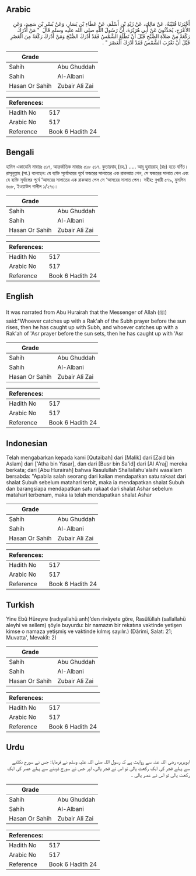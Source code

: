 ## Arabic


<div dir="rtl" lang="ar" style={{fontSize:'larger',backgroundColor:'#f8f9fa',padding:20}}>
أَخْبَرَنَا قُتَيْبَةُ، عَنْ مَالِكٍ، عَنْ زَيْدِ بْنِ أَسْلَمَ، عَنْ عَطَاءِ بْنِ يَسَارٍ، وَعَنْ بُسْرِ بْنِ سَعِيدٍ، وَعَنِ الأَعْرَجِ، يُحَدِّثُونَ عَنْ أَبِي هُرَيْرَةَ، أَنَّ رَسُولَ اللَّهِ صلى الله عليه وسلم قَالَ ‏ "‏ مَنْ أَدْرَكَ رَكْعَةً مِنْ صَلاَةِ الصُّبْحِ قَبْلَ أَنْ تَطْلُعَ الشَّمْسُ فَقَدْ أَدْرَكَ الصُّبْحَ وَمَنْ أَدْرَكَ رَكْعَةً مِنَ الْعَصْرِ قَبْلَ أَنْ تَغْرُبَ الشَّمْسُ فَقَدْ أَدْرَكَ الْعَصْرَ ‏"‏ ‏.‏
</div>
<div style={{backgroundColor:'#f8f9fa',padding:20, marginBottom: 10}}><table> <thead> <tr> <th>Grade</th> <th></th> </tr> </thead> <tbody> <tr><td>Sahih</td><td>Abu Ghuddah</td></tr><tr><td>Sahih</td><td>Al-Albani</td></tr><tr><td>Hasan Or Sahih</td><td>Zubair Ali Zai</td></tr></tbody></table><table> <thead> <tr> <th>References:</th> <th></th> </tr> </thead> <tbody><tr><td>Hadith No</td><td>517</td></tr><tr><td>Arabic No</td><td>517</td></tr><tr><td>Reference</td><td>Book 6 Hadith 24</td></tr></tbody></table></div>

## Bengali


<div dir="ltr" lang="bn" style={{fontSize:'larger',backgroundColor:'#f8f9fa',padding:20}}>
হাদিস একাডেমি নাম্বারঃ ৫১৭, আন্তর্জাতিক নাম্বারঃ ৫১৮ ৫১৭. কুতায়বাহ্ (রহ.) ..... আবূ হুরায়রাহ্ (রাঃ) হতে বর্ণিত। রাসূলুল্লাহ (সা.) বলেছেন: যে ব্যক্তি সূর্যোদয়ের পূর্বে ফজরের সালাতের এক রাকআত পেল, সে ফজরের সালাত পেল এবং যে ব্যক্তি সূর্যাস্তের পূর্বে ‘আসরের সালাতের এক রাকআত পেল সে ‘আসরের সালাত পেল। সহীহ: বুখারী ৫৭৯, মুসলিম ৬০৮, ইওয়াউল গালীল ১/২৭৩।
</div>
<div style={{backgroundColor:'#f8f9fa',padding:20, marginBottom: 10}}><table> <thead> <tr> <th>Grade</th> <th></th> </tr> </thead> <tbody> <tr><td>Sahih</td><td>Abu Ghuddah</td></tr><tr><td>Sahih</td><td>Al-Albani</td></tr><tr><td>Hasan Or Sahih</td><td>Zubair Ali Zai</td></tr></tbody></table><table> <thead> <tr> <th>References:</th> <th></th> </tr> </thead> <tbody><tr><td>Hadith No</td><td>517</td></tr><tr><td>Arabic No</td><td>517</td></tr><tr><td>Reference</td><td>Book 6 Hadith 24</td></tr></tbody></table></div>

## English


<div dir="ltr" lang="en" style={{fontSize:'larger',backgroundColor:'#f8f9fa',padding:20}}>
It was narrated from Abu Hurairah that the Messenger of Allah (ﷺ) said:"Whoever catches up with a Rak'ah of the Subh prayer before the sun rises, then he has caught up with Subh, and whoever catches up with a Rak'ah of 'Asr prayer before the sun sets, then he has caught up with 'Asr
</div>
<div style={{backgroundColor:'#f8f9fa',padding:20, marginBottom: 10}}><table> <thead> <tr> <th>Grade</th> <th></th> </tr> </thead> <tbody> <tr><td>Sahih</td><td>Abu Ghuddah</td></tr><tr><td>Sahih</td><td>Al-Albani</td></tr><tr><td>Hasan Or Sahih</td><td>Zubair Ali Zai</td></tr></tbody></table><table> <thead> <tr> <th>References:</th> <th></th> </tr> </thead> <tbody><tr><td>Hadith No</td><td>517</td></tr><tr><td>Arabic No</td><td>517</td></tr><tr><td>Reference</td><td>Book 6 Hadith 24</td></tr></tbody></table></div>

## Indonesian


<div dir="ltr" lang="id" style={{fontSize:'larger',backgroundColor:'#f8f9fa',padding:20}}>
Telah mengabarkan kepada kami [Qutaibah] dari [Malik] dari [Zaid bin Aslam] dari ['Atha bin Yasar], dan dari [Busr bin Sa'id] dari [Al A'raj] mereka berkata; dari [Abu Hurairah] bahwa Rasulullah Shallallahu'alaihi wasallam bersabda: "Apabila salah seorang dari kalian mendapatkan satu rakaat dari shalat Subuh sebelum matahari terbit, maka ia mendapatkan shalat Subuh dan barangsiapa mendapatkan satu rakaat dari shalat Ashar sebelum matahari terbenam, maka ia telah mendapatkan shalat Ashar
</div>
<div style={{backgroundColor:'#f8f9fa',padding:20, marginBottom: 10}}><table> <thead> <tr> <th>Grade</th> <th></th> </tr> </thead> <tbody> <tr><td>Sahih</td><td>Abu Ghuddah</td></tr><tr><td>Sahih</td><td>Al-Albani</td></tr><tr><td>Hasan Or Sahih</td><td>Zubair Ali Zai</td></tr></tbody></table><table> <thead> <tr> <th>References:</th> <th></th> </tr> </thead> <tbody><tr><td>Hadith No</td><td>517</td></tr><tr><td>Arabic No</td><td>517</td></tr><tr><td>Reference</td><td>Book 6 Hadith 24</td></tr></tbody></table></div>

## Turkish


<div dir="ltr" lang="tr" style={{fontSize:'larger',backgroundColor:'#f8f9fa',padding:20}}>
Yine Ebû Hüreyre (radıyallahü anh)’den rivâyete göre, Rasûlüllah (sallallahü aleyhi ve sellem) şöyle buyurdu: bir namazın bir rekatına vaktinde yetişen kimse o namaza yetişmiş ve vaktinde kılmış sayılır.) (Dârimi, Salat: 21; Muvatta', Mevakît: 2)
</div>
<div style={{backgroundColor:'#f8f9fa',padding:20, marginBottom: 10}}><table> <thead> <tr> <th>Grade</th> <th></th> </tr> </thead> <tbody> <tr><td>Sahih</td><td>Abu Ghuddah</td></tr><tr><td>Sahih</td><td>Al-Albani</td></tr><tr><td>Hasan Or Sahih</td><td>Zubair Ali Zai</td></tr></tbody></table><table> <thead> <tr> <th>References:</th> <th></th> </tr> </thead> <tbody><tr><td>Hadith No</td><td>517</td></tr><tr><td>Arabic No</td><td>517</td></tr><tr><td>Reference</td><td>Book 6 Hadith 24</td></tr></tbody></table></div>

## Urdu


<div dir="rtl" lang="ur" style={{fontSize:'larger',backgroundColor:'#f8f9fa',padding:20}}>
ابوہریرہ رضی اللہ عنہ سے روایت ہے کہ رسول اللہ صلی اللہ علیہ وسلم نے فرمایا: جس نے سورج نکلنے سے پہلے فجر کی ایک رکعت پالی تو اس نے فجر پالی، اور جس نے سورج ڈوبنے سے پہلے عصر کی ایک رکعت پالی تو اس نے عصر پالی ۔
</div>
<div style={{backgroundColor:'#f8f9fa',padding:20, marginBottom: 10}}><table> <thead> <tr> <th>Grade</th> <th></th> </tr> </thead> <tbody> <tr><td>Sahih</td><td>Abu Ghuddah</td></tr><tr><td>Sahih</td><td>Al-Albani</td></tr><tr><td>Hasan Or Sahih</td><td>Zubair Ali Zai</td></tr></tbody></table><table> <thead> <tr> <th>References:</th> <th></th> </tr> </thead> <tbody><tr><td>Hadith No</td><td>517</td></tr><tr><td>Arabic No</td><td>517</td></tr><tr><td>Reference</td><td>Book 6 Hadith 24</td></tr></tbody></table></div>